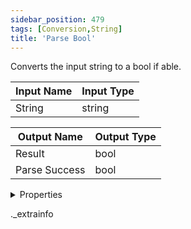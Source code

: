 ```yaml
---
sidebar_position: 479
tags: [Conversion,String]
title: 'Parse Bool'
---
```


Converts the input string to a bool if able.



<IChip uuid="92c05ebc-1967-49a4-94b5-2d01fe1e6b85" />

| Input Name | Input Type |
|-----------|-----------|
| String | string |

| Output Name | Output Type |
|-----------|-----------|
| Result | bool |
| Parse Success | bool |


<details>
  <summary>Properties</summary>
  <div>
    <div>
    <table>
      <thead>
        <tr>
          <th>Room availability:</th>
          <th>Available everywhere</th>
        </tr>
        <tr>
          <th>Is beta required?</th>
          <th>No</th>
        </tr>
        <tr>
          <th>Is this chip a trolling risk?</th>
          <th>No</th>
        </tr>
        <tr>
          <th>Is this chip a role assignment risk?</th>
          <th>No</th>
        </tr>
        <tr>
          <th>Chip UUID</th>
          <th>92c05ebc-1967-49a4-94b5-2d01fe1e6b85</th>
        </tr>
      </thead>
    </table>
    </div>
  </div>
</details>

._extrainfo